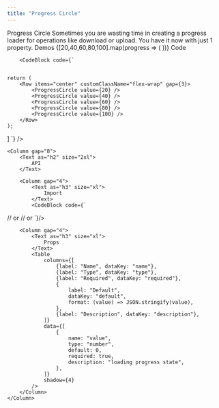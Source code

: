 ```yaml
---
title: "Progress Circle"
---
```

<Column gap="12">
    <Column gap="8">
        <Text as="h1" size="5xl">Progress Circle</Text>
    </Column>
    <Column gap="8">
        <Text>Sometimes you are wasting time in creating a progress loader for operations like download or upload. You have it now with just 1 property.</Text>
        <Text as="h2" size="2xl">Demos</Text>
    </Column>
    <Row items="center" customClassName="flex-wrap" gap={3}>
        {[20,40,60,80,100].map(progress => (
            <ProgressCircle value={progress} />
        ))}
    </Row>
    <Column gap={5}>
        <Text>Code</Text>

        <CodeBlock code={`


    return (
        <Row items="center" customClassName="flex-wrap" gap={3}>
            <ProgressCircle value={20} />
            <ProgressCircle value={40} />
            <ProgressCircle value={60} />
            <ProgressCircle value={80} />
            <ProgressCircle value={100} />
        </Row>
    );
]
        `} />
    </Column>

    <Column gap="8">
        <Text as="h2" size="2xl">
            API
        </Text>

        <Column gap="4">
            <Text as="h3" size="xl">
                Import
            </Text>
            <CodeBlock code={`
// or
// or
`}/>
        </Column>

        <Column gap="4">
            <Text as="h3" size="xl">
                Props
            </Text>
            <Table
                columns={[
                    {label: "Name", dataKey: "name"},
                    {label: "Type", dataKey: "type"},
                    {label: "Required", dataKey: "required"},
                    {
                        label: "Default",
                        dataKey: "default",
                        format: (value) => JSON.stringify(value),
                    },
                    {label: "Description", dataKey: "description"},
                ]}
                data={[
                    {
                        name: "value",
                        type: "number",
                        default: 0,
                        required: true,
                        description: "loading progress state",
                    },
                ]}
                shadow={4}
            />
        </Column>
    </Column>

</Column>